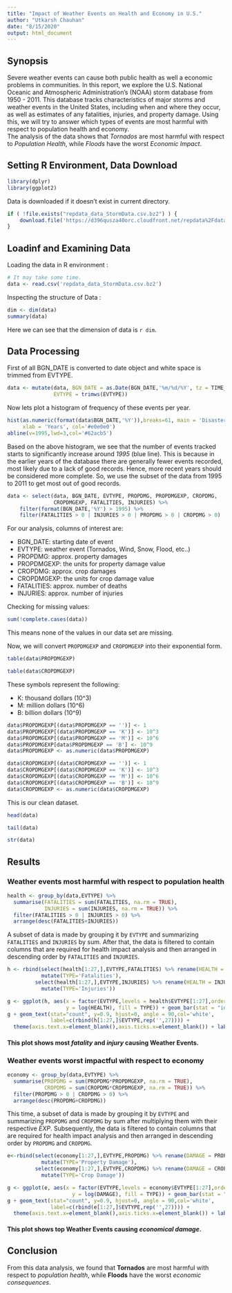 ```yaml
---
title: "Impact of Weather Events on Health and Economy in U.S."
author: "Utkarsh Chauhan"
date: "8/15/2020"
output: html_document
---
```


## Synopsis

Severe weather events can cause both public health as well a economic problems in communities.
In this report, we explore the U.S. National Oceanic and Atmospheric Administration's (NOAA) storm database from 1950 - 2011. This database tracks characteristics of major storms and weather events in the United States, including when and where they occur, as well as estimates of any fatalities, injuries, and property damage.
Using this, we will try to answer which types of events are most harmful with respect to population health and economy.           
The analysis of the data shows that *Tornados* are most harmful with respect to *Population Health*, while *Floods* have the worst *Economic Impact*.

## Setting R Environment, Data Download

```r
library(dplyr)
library(ggplot2)
```
Data is downloaded if it doesn't exist in current directory.
```r
if ( !file.exists("repdata_data_StormData.csv.bz2") ) {
    download.file('https://d396qusza40orc.cloudfront.net/repdata%2Fdata%2FStormData.csv.bz2', 'repdata_data_StormData.csv.bz2')
}
```

## Loadinf and Examining Data
Loading the data in R environment :
```r
# It may take some time.
data <- read.csv('repdata_data_StormData.csv.bz2')
```
Inspecting the structure of Data :
```r
dim <- dim(data)
summary(data)
```
Here we can see that the dimension of data is `r dim`.

## Data Processing
First of all BGN_DATE is converted to date object and white space is trimmed from EVTYPE.
```r
data <- mutate(data, BGN_DATE = as.Date(BGN_DATE,'%m/%d/%Y', tz = TIME_ZONE),
               EVTYPE = trimws(EVTYPE))
```
Now lets plot a histogram of frequency of these events per year.
```r
hist(as.numeric(format(data$BGN_DATE,'%Y')),breaks=61, main = 'Disasters per Year',
     xlab = 'Years', col='#e0e0e0')
abline(v=1995,lwd=3,col='#62acb5')
```

Based on the above histogram, we see that the number of events tracked starts to significantly increase around *1995* (blue line). This is because in the earlier years of the database there are generally fewer events recorded, most likely due to a lack of good records. Hence, more recent years should be considered more complete. So, we use the subset of the data from 1995 to 2011 to get most out of good records.
```r
data <- select(data, BGN_DATE, EVTYPE, PROPDMG, PROPDMGEXP, CROPDMG,
               CROPDMGEXP, FATALITIES, INJURIES) %>%
    filter(format(BGN_DATE,'%Y') > 1995) %>%
    filter(FATALITIES > 0 | INJURIES > 0 | PROPDMG > 0 | CROPDMG > 0)
```
For our analysis, columns of interest are:

* BGN_DATE: starting date of event
* EVTYPE: weather event (Tornados, Wind, Snow, Flood, etc..)
* PROPDMG: approx. property damages
* PROPDMGEXP: the units for property damage value
* CROPDMG: approx. crop damages
* CROPDMGEXP: the units for crop damage value
* FATALITIES: approx. number of deaths
* INJURIES: approx. number of injuries

Checking for missing values:
```r
sum(!complete.cases(data))
```
This means none of the values in our data set are missing.

Now, we will convert `PROPDMGEXP` and `CROPDMGEXP` into their exponential form.
```r
table(data$PROPDMGEXP)
```
```r
table(data$CROPDMGEXP)
```
These symbols represent the following:

* K: thousand dollars (10^3)
* M: million dollars (10^6)
* B: billion dollars (10^9)
```r
data$PROPDMGEXP[(data$PROPDMGEXP == '')] <- 1
data$PROPDMGEXP[(data$PROPDMGEXP == 'K')] <- 10^3
data$PROPDMGEXP[(data$PROPDMGEXP == 'M')] <- 10^6
data$PROPDMGEXP[data$PROPDMGEXP == 'B'] <- 10^9
data$PROPDMGEXP <- as.numeric(data$PROPDMGEXP)

data$CROPDMGEXP[(data$CROPDMGEXP == '')] <- 1
data$CROPDMGEXP[(data$CROPDMGEXP == 'K')] <- 10^3
data$CROPDMGEXP[(data$CROPDMGEXP == 'M')] <- 10^6
data$CROPDMGEXP[(data$CROPDMGEXP == 'B')] <- 10^9
data$CROPDMGEXP <- as.numeric(data$CROPDMGEXP)
```
This is our clean dataset.
```r
head(data)
```
```r
tail(data)
```
```r
str(data)
```

## Results
### Weather events most harmful with respect to population health
```r
health <- group_by(data,EVTYPE) %>% 
  summarise(FATALITIES = sum(FATALITIES, na.rm = TRUE), 
            INJURIES = sum(INJURIES, na.rm = TRUE)) %>%
  filter(FATALITIES > 0 | INJURIES > 0) %>% 
  arrange(desc(FATALITIES+INJURIES))
```
A subset of data is made by grouping it by `EVTYPE` and summarizing `FATALITIES` and `INJURIES` by sum. After that, the data is filtered to contain columns that are required for health impact analysis and then arranged in descending order by `FATALITIES` and `INJURIES`.
```r
h <- rbind(select(health[1:27,],EVTYPE,FATALITIES) %>% rename(HEALTH = FATALITIES) %>%
           mutate(TYPE='Fatalities'),
         select(health[1:27,],EVTYPE,INJURIES) %>% rename(HEALTH = INJURIES) %>%
           mutate(TYPE='Injuries'))

g <- ggplot(h, aes(x = factor(EVTYPE,levels = health$EVTYPE[1:27],ordered=TRUE),
                   y = log(HEALTH), fill = TYPE)) + geom_bar(stat = "identity")
g + geom_text(stat="count", y=0.9, hjust=0, angle = 90,col='white',
              label=c(rbind(h[1:27,]$EVTYPE,rep('',27)))) +
  theme(axis.text.x=element_blank(),axis.ticks.x=element_blank()) + labs(x='Weather Event') + ggtitle("Impact of different weather events on Public Health")
```

#### This plot shows most *fatality* and *injury* causing Weather Events.

### Weather events worst impactful with respect to economy
```r
economy <- group_by(data,EVTYPE) %>% 
  summarise(PROPDMG = sum(PROPDMG*PROPDMGEXP, na.rm = TRUE), 
            CROPDMG = sum(CROPDMG*CROPDMGEXP, na.rm = TRUE)) %>%
  filter(PROPDMG > 0 | CROPDMG > 0) %>%
  arrange(desc(PROPDMG+CROPDMG))
```
This time, a subset of data is made by grouping it by `EVTYPE` and summarizing `PROPDMG` and `CROPDMG` by sum after multiplying them with their respective *EXP*. Subsequently, the data is filtered to contain columns that are required for health impact analysis and then arranged in descending order by `PROPDMG` and `CROPDMG`.
```r
e<-rbind(select(economy[1:27,],EVTYPE,PROPDMG) %>% rename(DAMAGE = PROPDMG) %>%
           mutate(TYPE='Property Damage'),
         select(economy[1:27,],EVTYPE,CROPDMG) %>% rename(DAMAGE = CROPDMG) %>%
           mutate(TYPE='Crop Damage'))

g <- ggplot(e, aes(x = factor(EVTYPE,levels = economy$EVTYPE[1:27],ordered=TRUE),
                     y = log(DAMAGE), fill = TYPE)) + geom_bar(stat = "identity")
g + geom_text(stat="count", y=0.9, hjust=0, angle = 90,col='white',
              label=c(rbind(e[1:27,]$EVTYPE,rep('',27)))) +
  theme(axis.text.x=element_blank(),axis.ticks.x=element_blank()) + labs(x='Weather Event') + ggtitle("Impact of different weather events on Economy")
```

#### This plot shows top Weather Events causing *economical damage*.

## Conclusion
From this data analysis, we found that **Tornados** are most harmful with respect to *population health*, while **Floods** have the worst *economic consequences*.